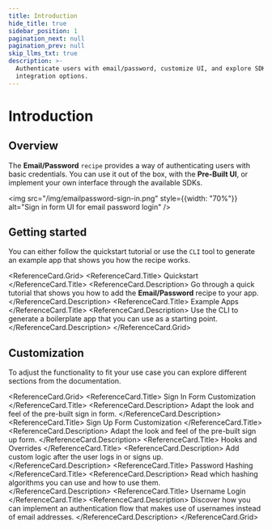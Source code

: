 ```yaml
---
title: Introduction
hide_title: true
sidebar_position: 1
pagination_next: null
pagination_prev: null
skip_llms_txt: true
description: >-
  Authenticate users with email/password, customize UI, and explore SDK
  integration options.
---
```



# Introduction

## Overview

The **Email/Password** `recipe` provides a way of authenticating users with basic credentials.
You can use it out of the box, with the **Pre-Built UI**, or implement your own interface through the available SDKs.

<img src="/img/emailpassword-sign-in.png" style={{width: "70%"}} alt="Sign in form UI for email password login" />

## Getting started 

You can either follow the quickstart tutorial or use the `CLI` tool to generate an example app that shows you how the recipe works.

<ReferenceCard.Grid>
  <ReferenceCard href="/docs/quickstart/introduction">
    <ReferenceCard.Title>
      Quickstart 
    </ReferenceCard.Title>
    <ReferenceCard.Description>
      Go through a quick tutorial that shows you how to add the **Email/Password** recipe to your app.
    </ReferenceCard.Description>
  </ReferenceCard>
  <ReferenceCard href="/docs/quickstart/example-apps/generate-example-app?recipe=emailpassword">
    <ReferenceCard.Title>
      Example Apps 
    </ReferenceCard.Title>
    <ReferenceCard.Description>
      Use the CLI to generate a boilerplate app that you can use as a starting point.
    </ReferenceCard.Description>
  </ReferenceCard>
</ReferenceCard.Grid>


## Customization 

To adjust the functionality to fit your use case you can explore different sections from the documentation. 

<ReferenceCard.Grid>
  <ReferenceCard href="/docs/authentication/email-password/customize-the-sign-in-form">
    <ReferenceCard.Title>
      Sign In Form Customization 
    </ReferenceCard.Title>
    <ReferenceCard.Description>
      Adapt the look and feel of the pre-built sign in form.
    </ReferenceCard.Description>
  </ReferenceCard>
  <ReferenceCard href="/docs/authentication/email-password/customize-the-sign-up-form">
    <ReferenceCard.Title>
      Sign Up Form Customization 
    </ReferenceCard.Title>
    <ReferenceCard.Description>
      Adapt the look and feel of the pre-built sign up form.
    </ReferenceCard.Description>
  </ReferenceCard>
  <ReferenceCard href="/docs/authentication/email-password/hooks-and-overrides">
    <ReferenceCard.Title>
      Hooks and Overrides
    </ReferenceCard.Title>
    <ReferenceCard.Description>
      Add custom logic after the user logs in or signs up.
    </ReferenceCard.Description>
  </ReferenceCard>
  <ReferenceCard href="/docs/authentication/email-password/password-hashing">
    <ReferenceCard.Title>
      Password Hashing
    </ReferenceCard.Title>
    <ReferenceCard.Description>
      Read which hashing algorithms you can use and how to use them.
    </ReferenceCard.Description>
  </ReferenceCard>
  <ReferenceCard href="/docs/authentication/email-password/implement-username-login">
    <ReferenceCard.Title>
      Username Login 
    </ReferenceCard.Title>
    <ReferenceCard.Description>
      Discover how you can implement an authentication flow that makes use of usernames instead of email addresses.
    </ReferenceCard.Description>
  </ReferenceCard>
</ReferenceCard.Grid>


